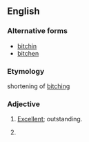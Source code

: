 ==English==

===Alternative forms===
* [[bitchin]]
* [[bitchen]]

===Etymology===
shortening of [[bitching]]

===Adjective===
{{en-adj}}

# {{context|slang|surfing|lang=en}} [[excellent|Excellent]]; outstanding.
# {{alternative spelling of|bitching|lang=en}}
